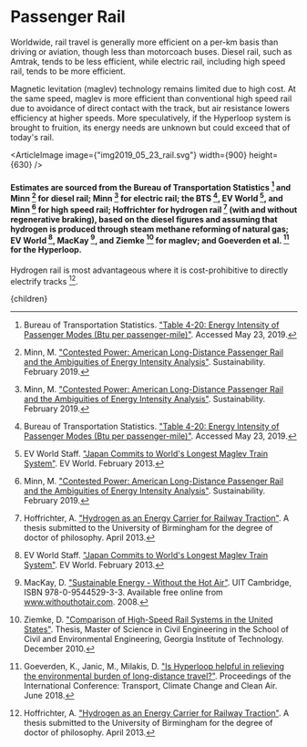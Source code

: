 


# Passenger Rail

Worldwide, rail travel is generally more efficient on a per-km basis than driving or aviation, though less than motorcoach buses. Diesel rail, such as Amtrak, tends to be less efficient, while electric rail, including high speed rail, tends to be more efficient.

Magnetic levitation (maglev) technology remains limited due to high cost. At the same speed, maglev is more efficient than conventional high speed rail due to avoidance of direct contact with the track, but air resistance lowers efficiency at higher speeds. More speculatively, if the Hyperloop system is brought to fruition, its energy needs are unknown but could exceed that of today's rail.

<ArticleImage image={"img2019_05_23_rail.svg"} width={900} height={630} />
#### Estimates are sourced from the Bureau of Transportation Statistics [^1] and Minn [^6] for diesel rail; Minn [^6] for electric rail; the BTS [^1], EV World [^2], and Minn [^6] for high speed rail; Hoffrichter for hydrogen rail [^4] (with and without regenerative braking), based on the diesel figures and assuming that hydrogen is produced through steam methane reforming of natural gas; EV World [^2], MacKay [^5], and Ziemke [^7] for maglev; and Goeverden et al. [^3] for the Hyperloop.

Hydrogen rail is most advantageous where it is cost-prohibitive to directly electrify tracks [^4].

[^1]: Bureau of Transportation Statistics. ["Table 4-20: Energy Intensity of Passenger Modes (Btu per passenger-mile)"](https://www.bts.gov/archive/publications/national_transportation_statistics/table_04_20). Accessed May 23, 2019.

[^2]: EV World Staff. ["Japan Commits to World's Longest Maglev Train System"](http://evworld.com/focus.cfm?cid=122). EV World. February 2013.

[^3]: Goeverden, K., Janic, M., Milakis, D. ["Is Hyperloop helpful in relieving the environmental burden of long-distance travel?"](https://www.iip.kit.edu/downloads/WCTR_SIGf2_2018_BookOfAbstracts.pdf#page=21). Proceedings of the International Conference: Transport, Climate Change and Clean Air. June 2018.

[^4]: Hoffrichter, A. ["Hydrogen as an Energy Carrier for Railway Traction"](https://etheses.bham.ac.uk/id/eprint/4345/). A thesis submitted to the University of Birmingham for the degree of doctor of philosophy. April 2013.

[^5]: MacKay, D. ["Sustainable Energy - Without the Hot Air"](https://www.withouthotair.com/c20/page_134.shtml). UIT Cambridge, ISBN 978-0-9544529-3-3. Available free online from www.withouthotair.com. 2008.

[^6]: Minn, M. ["Contested Power: American Long-Distance Passenger Rail and the Ambiguities of Energy Intensity Analysis"](https://www.mdpi.com/2071-1050/11/4/1200/pdf). Sustainability. February 2019.

[^7]: Ziemke, D. ["Comparison of High-Speed Rail Systems in the United States"](https://smartech.gatech.edu/bitstream/handle/1853/37286/ziemke_dominik_201012_mast.pdf). Thesis, Master of Science in Civil Engineering in the School of Civil and Environmental Engineering, Georgia Institute of Technology. December 2010.

  <Article 
    focusAreaUrl={focusAreaUrl} 
    hierarchy={hierarchy} 
    site={site}
  >
    {children}
  </Article>